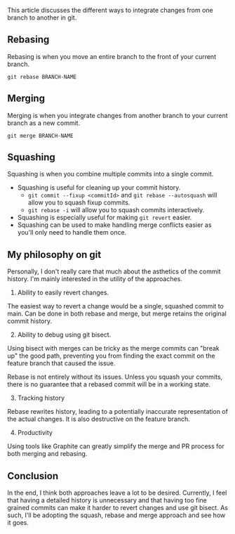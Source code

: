 This article discusses the different ways to integrate changes from one branch to another in git.

## Rebasing
Rebasing is when you move an entire branch to the front of your current branch.
```git
git rebase BRANCH-NAME
```

## Merging
Merging is when you integrate changes from another branch to your current branch as a new commit.

```git
git merge BRANCH-NAME
```

## Squashing
Squashing is when you combine multiple commits into a single commit.

- Squashing is useful for cleaning up your commit history.
    - `git commit --fixup <commitId>` and `git rebase --autosquash` will allow you to squash fixup commits.
    - `git rebase -i` will allow you to squash commits interactively.
- Squashing is especially useful for making `git revert` easier.
- Squashing can be used to make handling merge conflicts easier as you'll only need to handle them once.


## My philosophy on git
Personally, I don't really care that much about the asthetics of the commit history. I'm mainly interested in the utility of the approaches.

1. Ability to easily revert changes.

The easiest way to revert a change would be a single, squashed commit to main. Can be done in both rebase and merge, but merge retains the original commit history.

2. Ability to debug using git bisect.

Using bisect with merges can be tricky as the merge commits can "break up" the good path, preventing you from finding the exact commit on the feature branch that caused the issue.

Rebase is not entirely without its issues. Unless you squash your commits, there is no guarantee that a rebased commit will be in a working state. 

3. Tracking history

Rebase rewrites history, leading to a potentially inaccurate representation of the actual changes. It is also destructive on the feature branch.

4. Productivity

Using tools like Graphite can greatly simplify the merge and PR process for both merging and rebasing.

## Conclusion
In the end, I think both approaches leave a lot to be desired. Currently, I feel that having a detailed history is unnecessary and that having too fine grained commits can make it harder to revert changes and use git bisect. As such, I'll be adopting the squash, rebase and merge approach and see how it goes.